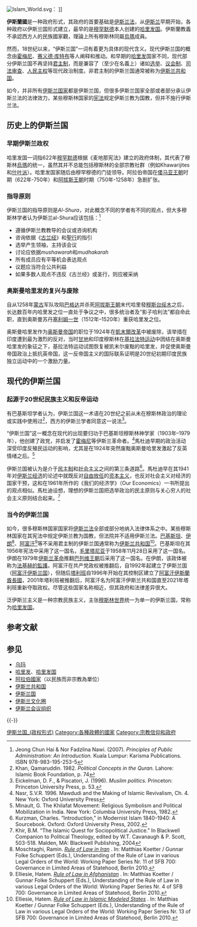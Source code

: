{{About|以[[伊斯兰教法|伊斯兰教法]]为基础的政权单位|[[穆斯林|穆斯林]]占人口多数的国家|回教国家}}
{{About|一种政权形式|其他含义|伊斯蘭國 (消歧義)}}
[[File:Islam_World.svg|thumb]]：
{{legend|#005A00|伊斯蘭國}}
{{legend|#00CB00|伊斯蘭教為國教}}
{{legend|#00FF00|憲法未聲明}}
{{legend|#BDFFBD|[[世俗國家|世俗國家]]}}]]
{{Islam}}
{{Forms of government}}

'''伊斯蘭國'''是一种政府形式，其政府的首要基础是[[伊斯兰法|伊斯兰法]]，从[[伊斯兰|伊斯兰]]早期开始，各种政府以伊斯兰国形式建立，最早的是[[穆罕默德|穆罕默德]]本人创建的[[哈里发国|哈里发国]]。伊斯蘭教義不承認西方人的民族國家觀，理論上所有穆斯林同屬[[烏瑪|烏瑪]]成員。

然而，18世纪以来，“伊斯兰国”一词有着更为具体的现代含义。现代伊斯兰国的概念由[[鲁霍拉·穆萨维·霍梅尼|霍梅尼]]、[[赛义德·库特布|赛义德·库特布]]等人阐释和推动。和早期的[[哈里发|哈里发]]国家不同，现代部分伊斯兰国不再坚持[[君主制|君主制]]，而是兼容了（至少在名義上）诸如[[选举|选举]]、[[议会制|议会制]]、[[司法审查|司法审查]]、[[人民主权|人民主权]]等现代政治制度。非君主制的伊斯兰国通常被称为[[伊斯兰共和国|伊斯兰共和国]]。

如今，并非所有[[伊斯兰国家|伊斯兰国家]]都是伊斯兰国，但很多伊斯兰国家全部或者部分承认伊斯兰法的法律效力，某些穆斯林国家的[[宪法|宪法]]规定伊斯兰教为国教，但并不施行伊斯兰法。

==历史上的伊斯兰国==

===早期伊斯兰政权===
{{Main|哈里發國}}
哈里发国一词指622年[[穆罕默德|穆罕默德]]根据《麦地那宪法》建立的政府体制，其代表了穆斯林[[烏瑪|烏瑪]]的统一，虽然其并不总能包括穆斯林的全部宗教社群（例如Khawarijites和[[什叶派|什叶派]]）。哈里发国家随后由穆罕穆德的门徒领导。阿拉伯帝国在[[倭马亚王朝|倭马亚王朝]]时期（622年-750年）和[[阿拔斯王朝|阿拔斯王朝]]时期（750年-1258年）急剧扩张。

===指导原则===
伊斯兰国的指导原则是''Al-Shura''，对此概念不同的学者有不同的观点，但大多穆斯林学者认为伊斯兰al-Shura应该包括：<ref>Jeong Chun Hai & Nor Fadzlina Nawi. (2007). ''Principles of Public Administration: An Introduction.'' Kuala Lumpur: Karisma Publications. ISBN 978-983-195-253-5</ref>

* 遵循伊斯兰教教导的会议或咨询机构
* 咨询依据《[[古兰经|古兰经]]》和[[聖行|聖行]]的指引
* 选举产生领袖，主持该会议
* 讨论应依据''mushawarah''和''mudhakarah''
* 所有成员应有平等机会表达观点
* 议题应当符合公共利益
* 如果多数人观点不违反《古兰经》或圣行，则应被采纳

===奥斯曼哈里发的复兴与废除===
{{Main|奧斯曼帝國哈里發}}

自从1258年[[蒙古帝国|蒙古]]军队攻陷[[巴格达|巴格达]]并杀死[[阿拔斯王朝|阿拔斯王朝]]末代哈里發[[穆斯台绥木|穆斯台绥木]]之后，长达数百年内哈里发之位一直处于争议之中，很多统治者及“影子哈利法”都自命此职，直到奥斯曼苏丹[[塞利姆一世|塞利姆一世]]（1512年–1520年）重获哈里发之位。

奥斯曼哈里发作为[[奥斯曼帝国|奥斯曼帝国]]的职位于1924年在[[凱末爾改革|凱末爾改革]]中被废除，该举措在印度遭到最为激烈的反对，当时[[圣雄甘地|甘地]]和印度穆斯林在[[基拉法特运动|基拉法特运动]]中团结在奥斯曼哈里发的象征之下，基拉法特运动试图恢复被凯末尔废黜的哈里发，并促使奥斯曼帝国政治上抵抗英帝国，这一反帝国主义的国际联系证明是20世纪初期印度民族独立运动中的一个激励力量。

==现代的伊斯兰国==

===起源于20世纪民族主义和反帝运动===
有巴基斯坦学者认为，伊斯兰国这一术语在20世纪之前从未在穆斯林政治的理论或实践中使用过<ref>Khan, Qamaruddin. 1982. ''Political Concepts in the Quran.'' Lahore: Islamic Book Foundation, p. 74</ref>，西方的伊斯兰学者同意这一说法<ref>Eickelman, D. F., & Piscatori, J. (1996). ''Muslim politics.'' Princeton: Princeton University Press, p. 53.</ref>。

“伊斯兰国”这一概念在现代的出现要归功于巴基斯坦穆斯林神学家{{link-en|馬杜迪|Abul A'la Maududi}}（1903年–1979年），他创建了政党{{link-en|巴基斯坦穆斯林聯盟|Jamaat-e-Islami Pakistan}}，并启发了[[霍梅尼|霍梅尼]]等伊斯兰革命者。<ref name="autogenerated1996">Nasr, S.V.R. 1996. Mawdudi and the Making of Islamic Revivalism, Ch. 4. New York: Oxford University Press</ref>馬杜迪早期的政治活动深受印度反殖民运动的影响，尤其是在1924年突然废黜奥斯曼哈里发激起了反英情绪之后。<ref>Minault, G. The Khilafat Movement: Religious Symbolism and Political Mobilization in India. New York: Columbia University Press, 1982.</ref>

伊斯兰国被认为是介于[[民主制|民主制]]和[[社会主义|社会主义]]之间的第三条道路<ref>Kurzman, Charles. “Introduction,” in Modernist Islam 1840-1940: A Sourcebook. Oxford: Oxford University Press, 2002.</ref>。馬杜迪早在其1941年对[[伊斯兰经济|伊斯兰经济]]的论述中就既反对[[自由放任|自由放任]]的[[资本主义|资本主义]]，也反对社会主义对经济的国家干预，这和{{link-en|穆罕默德‧巴克爾‧薩德爾|Mohammad Baqir al-Sadr}}在1961年所作的《我们的经济学》（Our Economics）一书所提出的观点相似。馬杜迪设想，理想的伊斯兰国把选举政治的民主原则与关心穷人的社会主义原则结合起来。<ref>Khir, B.M. “The Islamic Quest for Sociopolitical Justice.” In Blackwell Companion to Political Theology, edited by W.T. Cavanaugh & P. Scott, 503-518. Malden, MA: Blackwell Publishing, 2004</ref>

===当今的伊斯兰国===
如今，很多穆斯林国家国家将[[伊斯兰法|伊斯兰法]]全部或部分地纳入法律体系之中。某些穆斯林国家在其宪法中规定伊斯兰教为国教，但法院并不适用伊斯兰法。[[巴基斯坦|巴基斯坦]]、[[伊朗|伊朗]]<ref>Moschtaghi, Ramin. [http://wikis.fu-berlin.de/download/attachments/22347860/Moschtaghi+Iran.pdf?version=3&modificationDate=1309541940000 ''Rule of Law in Iran''] {{Wayback|url=http://wikis.fu-berlin.de/download/attachments/22347860/Moschtaghi+Iran.pdf?version=3&modificationDate=1309541940000 |date=20190612222935 }}. In: Matthias Koetter / Gunnar Folke Schuppert (Eds.), Understanding of the Rule of Law in various Legal Orders of the World: Working Paper Series Nr. 11 of SFB 700: Governance in Limited Areas of Statehood, Berlin 2010.</ref>、[[阿富汗|阿富汗]]<ref>Elliesie, Hatem. [http://wikis.fu-berlin.de/download/attachments/22347868/Elliesie+Afghanistan.pdf ''Rule of Law in Afghanistan''] {{Wayback|url=http://wikis.fu-berlin.de/download/attachments/22347868/Elliesie+Afghanistan.pdf |date=20190609160638 }}. In: Matthias Koetter / Gunnar Folke Schuppert (Eds.), Understanding of the Rule of Law in various Legal Orders of the World: Working Paper Series Nr. 4 of SFB 700: Governance in Limited Areas of Statehood, Berlin 2010.</ref>等不采用君主制的伊斯兰国通常称为[[伊斯兰共和国|伊斯兰共和国]]<ref>Elliesie, Hatem. [http://wikis.fu-berlin.de/download/attachments/69533704/Elliesie+Islamic+Modeled+States.pdf ''Rule of Law in Islamic Modeled States''] {{Wayback|url=http://wikis.fu-berlin.de/download/attachments/69533704/Elliesie+Islamic+Modeled+States.pdf |date=20190610123146 }}. In: Matthias Koetter / Gunnar Folke Schuppert (Eds.), Understanding of the Rule of Law in various Legal Orders of the World: Working Paper Series Nr. 13 of SFB 700: Governance in Limited Areas of Statehood, Berlin 2010.</ref>。巴基斯坦在其1956年宪法中采用了这一国名，[[毛里塔尼亚|毛里塔尼亚]]于1958年11月28日采用了这一国名。伊朗在1979年[[伊朗伊斯蘭革命|伊斯兰革命]]推翻[[巴列维王朝|巴列维王朝]]后采用了这一国名。在伊朗，该政体被称为[[法基赫的監護|法基赫的監護]]。阿富汗在共产党政权被推翻后，自1992年起建立了伊斯兰国（[[阿富汗伊斯兰国|阿富汗伊斯兰国]]），但随后[[塔利班|塔利班]]自1996年开始在其控制区建立了[[阿富汗伊斯蘭酋長國|阿富汗伊斯蘭酋長國]]，2001年塔利班被推翻后，阿富汗名为阿富汗伊斯兰共和国直至2021年塔利班重新夺取政权。尽管这些国家名称相近，但其政府和法律差异很大。

泛伊斯兰主义是一种宗教民族主义，主张[[穆斯林世界|穆斯林世界]]统一为单一的伊斯兰国，常称为[[哈里发国|哈里发国]]。

== 参考文献 ==
{{Reflist}}

== 参见 ==
{{Portal box|伊斯兰教|政治}}
* [[乌玛|乌玛]]
* [[哈里发|哈里发]]、[[哈里发国|哈里发国]]
* [[阿拉伯國家|阿拉伯國家]]（以民族而非宗教為單位）
* [[伊斯兰共和国|伊斯兰共和国]]
* [[伊斯兰国|伊斯兰国]]
* [[伊斯兰文化圈|伊斯兰文化圈]]
* [[伊斯兰会议组织|伊斯兰会议组织]]

{{-}}
{{伊斯兰共和国}}

[[Category:伊斯兰国_(政权形式)|]]
[[Category:各種政體的國家|Category:各種政體的國家]]
[[Category:宗教信仰和政府|Category:宗教信仰和政府]]